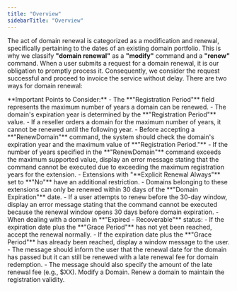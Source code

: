 ```yaml
---
title: "Overview"
sidebarTitle: "Overview"
---
```


The act of domain renewal is categorized as a modification and renewal, specifically pertaining to the dates of an existing domain portfolio. This is why we classify **"domain renewal"** as a **"modify"** command and a **"renew"** command. When a user submits a request for a domain renewal, it is our obligation to promptly process it. Consequently, we consider the request successful and proceed to invoice the service without delay. There are two ways for domain renewal:

<Note>
**Important Points to Consider:**
- The **"Registration Period"** field represents the maximum number of years a domain can be renewed.
- The domain's expiration year is determined by the **"Registration Period"** value.  
- If a reseller orders a domain for the maximum number of years, it cannot be renewed until the following year.
- Before accepting a **"RenewDomain"** command, the system should check the domain's expiration year and the maximum value of **"Registration Period."**
- If the number of years specified in the **"RenewDomain"** command exceeds the maximum supported value, display an error message stating that the command cannot be executed due to exceeding the maximum registration years for the extension.
- Extensions with "**Explicit Renewal Always"** set to **"No"** have an additional restriction.  
- Domains belonging to these extensions can only be renewed within 30 days of the **"Domain Expiration"** date.
- If a user attempts to renew before the 30-day window, display an error message stating that the command cannot be executed because the renewal window opens 30 days before domain expiration.
- When dealing with a domain in **"Expired - Recoverable"** status:
- If the expiration date plus the **"Grace Period"** has not yet been reached, accept the renewal normally.
- If the expiration date plus the **"Grace Period"** has already been reached, display a window message to the user.
- The message should inform the user that the renewal date for the domain has passed but it can still be renewed with a late renewal fee for domain redemption.
- The message should also specify the amount of the late renewal fee (e.g., $XX).
</Note>
<CardGroup>
  <Card
    title="Modify a Domain"
    icon="screwdriver-wrench"
    href="/domainportfolio/modify"
  >
    Modify a Domain.
  </Card>
  <Card
    title="Renew a Domain"
    icon="hexagon-plus"
    href="/domainportfolio/renew"
  >
    Renew a domain to maintain the registration validity.
  </Card>
</CardGroup>

